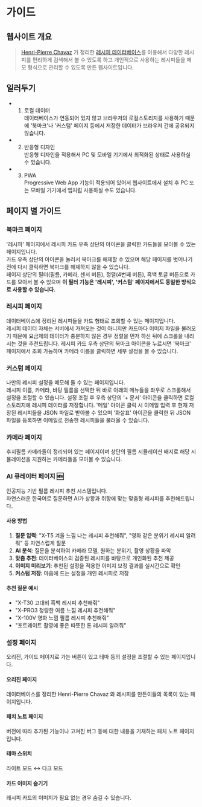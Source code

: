 # 가이드

## 웹사이트 개요
> [Henri-Pierre Chavaz](https://hpchavaz-photography.blogspot.com/) 가 정리한 [레시피 데이터베이스](https://docs.google.com/spreadsheets/d/11PvZ7rOnwmbz5VylVIvzOuWwEa83c0DweAlBwJ2pZJc/edit#gid=1775432829)를 이용해서
> 다양한 레시피를 편리하게 검색해서 볼 수 있도록 하고 개인적으로 사용하는 레시피들을 메모 형식으로 관리할 수 있도록 만든 웹사이트입니다.


## 일러두기
- 1. 로컬 데이터  
데이터베이스가 연동되어 있지 않고 브라우저의 로컬스토리지를 사용하기 때문에 '북마크'나 '커스텀' 페이지 등에서 저장한 데이터가 브라우저 간에 공유되지 않습니다.
- 2. 반응형 디자인  
반응형 디자인을 적용해서 PC 및 모바일 기기에서 최적화된 상태로 사용하실 수 있습니다.
- 3. PWA  
Progressive Web App 기능이 적용되어 있어서 웹사이트에서 설치 후 PC 또는 모바일 기기에서 앱처럼 사용하실 수도 있습니다.

## 페이지 별 가이드

### 북마크 페이지
'레시피' 페이지에서 레시피 카드 우측 상단의 아이콘을 클릭한 카드들을 모아볼 수 있는 페이지입니다.  
카드 우측 상단의 아이콘을 눌러서 북마크를 해제할 수 있으며 해당 페이지를 벗어나기 전에 다시 클릭하면 북마크를 해제하지 않을 수 있습니다.  
페이지 상단의 필터(필름, 카메라, 센서 버튼), 정렬(4번째 버튼), 흑백 토글 버튼으로 카드를 모아서 볼 수 있으며
**이 필터 기능은 '레시피', '커스텀' 페이지에서도 동일한 방식으로 사용할 수 있습니다.**

### 레시피 페이지
데이터베이스에 정리된 레시피들을 카드 형태로 조회할 수 있는 페이지입니다.  
레시피 데이터 자체는 서버에서 가져오는 것이 아니지만
카드마다 이미지 파일을 불러오기 때문에 요금제의 데이터가 충분하지 않은 경우 정렬을 먼저 하신 뒤에 스크롤을 내리시는 것을 추천드립니다.
레시피 카드 우측 상단의 북마크 아이콘을 누르시면 '북마크' 페이지에서 조회 가능하며
카메라 이름을 클릭하면 세부 설정을 볼 수 있습니다.

### 커스텀 페이지
나만의 레시피 설정을 메모해 둘 수 있는 페이지입니다.  
레시피 이름, 카메라, 바탕 필름을 선택한 뒤 바로 아래의 메뉴들을 좌우로 스크롤해서 설정을 조절할 수 있습니다.
설정 조절 후 우측 상단의 '+ 문서' 아이콘을 클릭하면 로컬 스토리지에 레시피 데이터를 저장합니다.
'메일' 아이콘 클릭 시 이메일 입력 후 현재 저장된 레시피들을 JSON 파일로 받아볼 수 있으며
'화살표' 아이콘을 클릭한 뒤 JSON 파일을 등록하면 이메일로 전송한 레시피들을 불러올 수 있습니다.

### 카메라 페이지
후지필름 카메라들이 정리되어 있는 페이지이며 상단의 필름 시뮬레이션 배지로 해당 시뮬레이션을 지원하는 카메라들을 모아볼 수 있습니다.


### AI 큐레이터 페이지 🆕
인공지능 기반 필름 레시피 추천 시스템입니다.  
자연스러운 한국어로 질문하면 AI가 상황과 취향에 맞는 맞춤형 레시피를 추천해드립니다.

#### 사용 방법
1. **질문 입력**: "X-T5 겨울 느낌 나는 레시피 추천해줘", "영화 같은 분위기 레시피 알려줘" 등 자연스럽게 질문
2. **AI 분석**: 질문을 분석하여 카메라 모델, 원하는 분위기, 촬영 상황을 파악
3. **맞춤 추천**: 데이터베이스의 검증된 레시피를 바탕으로 개인화된 추천 제공
4. **이미지 미리보기**: 추천된 설정을 적용한 이미지 보정 결과를 실시간으로 확인
5. **커스텀 저장**: 마음에 드는 설정을 개인 레시피로 저장

#### 추천 질문 예시
- "X-T30 고대비 흑백 레시피 추천해줘"
- "X-PRO3 청량한 여름 느낌 레시피 추천해줘"
- "X-100V 영화 느낌 필름 레시피 추천해줘"
- "포트레이트 촬영에 좋은 따뜻한 톤 레시피 알려줘"

### 설정 페이지
오리진, 가이드 페이지로 가는 버튼이 있고 테마 등의 설정을 조절할 수 있는 페이지입니다.

#### 오리진 페이지
데이터베이스를 정리한 Henri-Pierre Chavaz 와 레시피를 만든이들의 목록이 있는 페이지입니다.

#### 패치 노트 페이지
버전에 따라 추가된 기능이나 고쳐진 버그 등에 대한 내용을 기재하는 패치 노트 페이지입니다.

#### 테마 스위치
라이트 모드 ↔ 다크 모드

#### 카드 이미지 숨기기
레시피 카드의 이미지가 필요 없는 경우 숨길 수 있습니다.



